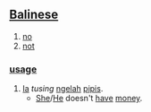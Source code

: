 == [[Balinese]] ==

# [[no]]
# [[not]]

=== [[usage]] ===
#  [[Ia]] ''tusing'' [[ngelah]] [[pipis]].
#* [[She]]/[[He]] doesn't [[have]] [[money]].